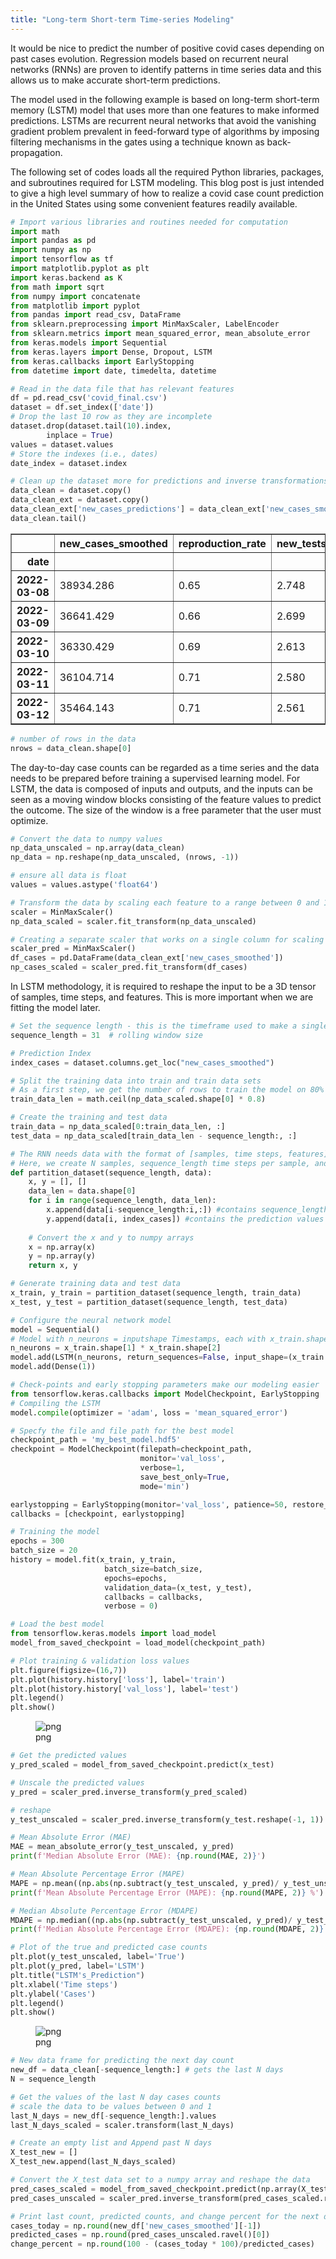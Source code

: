 ```yaml
---
title: "Long-term Short-term Time-series Modeling"
---
```


It would be nice to predict the number of positive covid cases depending on past cases evolution. Regression models based on recurrent neural networks (RNNs) are proven to identify patterns in time series data and this allows us to make accurate short-term predictions. 

The model used in the following example is based on long-term short-term memory (LSTM) model that uses more than one features to make informed predictions. LSTMs are recurrent neural networks that avoid the vanishing gradient problem prevalent in feed-forward type of algorithms by imposing filtering mechanisms in the gates using a technique known as back-propagation.

The following set of codes loads all the required Python libraries, packages, and subroutines required for LSTM modeling. This blog post is just intended to give a high level summary of how to realize a covid case count prediction in the United States using some convenient features readily available.

```python
# Import various libraries and routines needed for computation
import math 
import pandas as pd
import numpy as np
import tensorflow as tf
import matplotlib.pyplot as plt
import keras.backend as K
from math import sqrt
from numpy import concatenate
from matplotlib import pyplot
from pandas import read_csv, DataFrame
from sklearn.preprocessing import MinMaxScaler, LabelEncoder
from sklearn.metrics import mean_squared_error, mean_absolute_error
from keras.models import Sequential
from keras.layers import Dense, Dropout, LSTM
from keras.callbacks import EarlyStopping
from datetime import date, timedelta, datetime 
```

```python
# Read in the data file that has relevant features 
df = pd.read_csv('covid_final.csv')  
dataset = df.set_index(['date'])
# Drop the last 10 row as they are incomplete
dataset.drop(dataset.tail(10).index,
        inplace = True)
values = dataset.values
# Store the indexes (i.e., dates)
date_index = dataset.index
```

```python
# Clean up the dataset more for predictions and inverse transformations (Re-scaling)
data_clean = dataset.copy()
data_clean_ext = dataset.copy()
data_clean_ext['new_cases_predictions'] = data_clean_ext['new_cases_smoothed']
data_clean.tail()
```


<div>
<style scoped>
    .dataframe tbody tr th:only-of-type {
        vertical-align: middle;
    }

    .dataframe tbody tr th {
        vertical-align: top;
    }

    .dataframe thead th {
        text-align: right;
    }
</style>
<table border="1" class="dataframe">
  <thead>
    <tr style="text-align: right;">
      <th></th>
      <th>new_cases_smoothed</th>
      <th>reproduction_rate</th>
      <th>new_tests_smoothed_per_thousand</th>
      <th>new_vaccinations_smoothed_per_million</th>
      <th>people_fully_vaccinated_per_hundred</th>
      <th>total_boosters_per_hundred</th>
      <th>stringency_index</th>
    </tr>
    <tr>
      <th>date</th>
      <th></th>
      <th></th>
      <th></th>
      <th></th>
      <th></th>
      <th></th>
      <th></th>
    </tr>
  </thead>
  <tbody>
    <tr>
      <th>2022-03-08</th>
      <td>38934.286</td>
      <td>0.65</td>
      <td>2.748</td>
      <td>621</td>
      <td>65.24</td>
      <td>28.89</td>
      <td>53.24</td>
    </tr>
    <tr>
      <th>2022-03-09</th>
      <td>36641.429</td>
      <td>0.66</td>
      <td>2.699</td>
      <td>601</td>
      <td>65.25</td>
      <td>28.91</td>
      <td>53.24</td>
    </tr>
    <tr>
      <th>2022-03-10</th>
      <td>36330.429</td>
      <td>0.69</td>
      <td>2.613</td>
      <td>583</td>
      <td>65.27</td>
      <td>28.94</td>
      <td>53.24</td>
    </tr>
    <tr>
      <th>2022-03-11</th>
      <td>36104.714</td>
      <td>0.71</td>
      <td>2.580</td>
      <td>557</td>
      <td>65.29</td>
      <td>28.97</td>
      <td>53.24</td>
    </tr>
    <tr>
      <th>2022-03-12</th>
      <td>35464.143</td>
      <td>0.71</td>
      <td>2.561</td>
      <td>540</td>
      <td>65.30</td>
      <td>28.99</td>
      <td>53.24</td>
    </tr>
  </tbody>
</table>
</div>


```python
# number of rows in the data
nrows = data_clean.shape[0]
```

The day-to-day case counts can be regarded as a time series and the data needs to be prepared before training a supervised learning model. For LSTM, the data is composed of inputs and outputs, and the inputs can be seen as a moving window blocks consisting of the feature values to predict the outcome. The size of the window is a free parameter that the user must optimize.

```python
# Convert the data to numpy values
np_data_unscaled = np.array(data_clean)
np_data = np.reshape(np_data_unscaled, (nrows, -1))
```


```python
# ensure all data is float
values = values.astype('float64')
```


```python
# Transform the data by scaling each feature to a range between 0 and 1
scaler = MinMaxScaler()
np_data_scaled = scaler.fit_transform(np_data_unscaled)
```

```python
# Creating a separate scaler that works on a single column for scaling predictions
scaler_pred = MinMaxScaler()
df_cases = pd.DataFrame(data_clean_ext['new_cases_smoothed'])
np_cases_scaled = scaler_pred.fit_transform(df_cases)
```

In LSTM methodology, it is required to reshape the input to be a 3D tensor of samples, time steps, and features. This is more important when we are fitting the model later. 


```python
# Set the sequence length - this is the timeframe used to make a single prediction
sequence_length = 31  # rolling window size

# Prediction Index
index_cases = dataset.columns.get_loc("new_cases_smoothed")

# Split the training data into train and train data sets
# As a first step, we get the number of rows to train the model on 80% of the data 
train_data_len = math.ceil(np_data_scaled.shape[0] * 0.8)

# Create the training and test data
train_data = np_data_scaled[0:train_data_len, :]
test_data = np_data_scaled[train_data_len - sequence_length:, :]

# The RNN needs data with the format of [samples, time steps, features]
# Here, we create N samples, sequence_length time steps per sample, and 6 features
def partition_dataset(sequence_length, data):
    x, y = [], []
    data_len = data.shape[0]
    for i in range(sequence_length, data_len):
        x.append(data[i-sequence_length:i,:]) #contains sequence_length values 0-sequence_length * columsn
        y.append(data[i, index_cases]) #contains the prediction values for validation,  for single-step prediction
    
    # Convert the x and y to numpy arrays
    x = np.array(x)
    y = np.array(y)
    return x, y

# Generate training data and test data
x_train, y_train = partition_dataset(sequence_length, train_data)
x_test, y_test = partition_dataset(sequence_length, test_data)
```


```python
# Configure the neural network model
model = Sequential()
# Model with n_neurons = inputshape Timestamps, each with x_train.shape[2] variables
n_neurons = x_train.shape[1] * x_train.shape[2]
model.add(LSTM(n_neurons, return_sequences=False, input_shape=(x_train.shape[1], x_train.shape[2])))
model.add(Dense(1))
```


```python
# Check-points and early stopping parameters make our modeling easier
from tensorflow.keras.callbacks import ModelCheckpoint, EarlyStopping
# Compiling the LSTM
model.compile(optimizer = 'adam', loss = 'mean_squared_error')
```

```python
# Specfy the file and file path for the best model
checkpoint_path = 'my_best_model.hdf5'
checkpoint = ModelCheckpoint(filepath=checkpoint_path, 
                             monitor='val_loss',
                             verbose=1, 
                             save_best_only=True,
                             mode='min')

earlystopping = EarlyStopping(monitor='val_loss', patience=50, restore_best_weights=True, verbose =0)
callbacks = [checkpoint, earlystopping]
```


```python
# Training the model
epochs = 300
batch_size = 20
history = model.fit(x_train, y_train,
                     batch_size=batch_size, 
                     epochs=epochs,
                     validation_data=(x_test, y_test),
                     callbacks = callbacks,
                     verbose = 0)
```

    
```python
# Load the best model
from tensorflow.keras.models import load_model
model_from_saved_checkpoint = load_model(checkpoint_path)
```


```python
# Plot training & validation loss values
plt.figure(figsize=(16,7))
plt.plot(history.history['loss'], label='train')
plt.plot(history.history['val_loss'], label='test')
plt.legend()
plt.show()
```

![png](./covid_analysis_17_0.png)


```python
# Get the predicted values
y_pred_scaled = model_from_saved_checkpoint.predict(x_test)
```


```python
# Unscale the predicted values
y_pred = scaler_pred.inverse_transform(y_pred_scaled)
```


```python
# reshape 
y_test_unscaled = scaler_pred.inverse_transform(y_test.reshape(-1, 1))
```


```python
# Mean Absolute Error (MAE)
MAE = mean_absolute_error(y_test_unscaled, y_pred)
print(f'Median Absolute Error (MAE): {np.round(MAE, 2)}')

# Mean Absolute Percentage Error (MAPE)
MAPE = np.mean((np.abs(np.subtract(y_test_unscaled, y_pred)/ y_test_unscaled))) * 100
print(f'Mean Absolute Percentage Error (MAPE): {np.round(MAPE, 2)} %')

# Median Absolute Percentage Error (MDAPE)
MDAPE = np.median((np.abs(np.subtract(y_test_unscaled, y_pred)/ y_test_unscaled)) ) * 100
print(f'Median Absolute Percentage Error (MDAPE): {np.round(MDAPE, 2)} %')
```


```python
# Plot of the true and predicted case counts
plt.plot(y_test_unscaled, label='True')
plt.plot(y_pred, label='LSTM')
plt.title("LSTM's_Prediction")
plt.xlabel('Time steps')
plt.ylabel('Cases')
plt.legend()
plt.show()
```

![png](./covid_analysis_22_0.png)


```python
# New data frame for predicting the next day count
new_df = data_clean[-sequence_length:] # gets the last N days
N = sequence_length
```


```python
# Get the values of the last N day cases counts 
# scale the data to be values between 0 and 1
last_N_days = new_df[-sequence_length:].values
last_N_days_scaled = scaler.transform(last_N_days)
```


```python
# Create an empty list and Append past N days
X_test_new = []
X_test_new.append(last_N_days_scaled)

# Convert the X_test data set to a numpy array and reshape the data
pred_cases_scaled = model_from_saved_checkpoint.predict(np.array(X_test_new))
pred_cases_unscaled = scaler_pred.inverse_transform(pred_cases_scaled.reshape(-1, 1))
```

```python
# Print last count, predicted counts, and change percent for the next day
cases_today = np.round(new_df['new_cases_smoothed'][-1])
predicted_cases = np.round(pred_cases_unscaled.ravel()[0])
change_percent = np.round(100 - (cases_today * 100)/predicted_cases)
```



